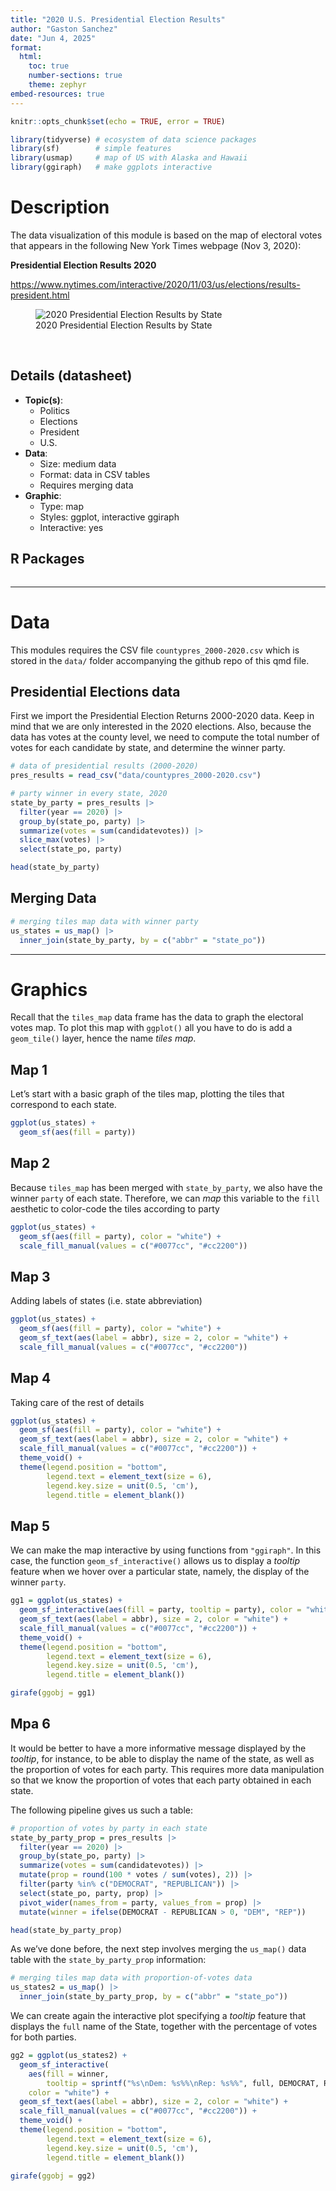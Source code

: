 ```yaml
---
title: "2020 U.S. Presidential Election Results"
author: "Gaston Sanchez"
date: "Jun 4, 2025"
format: 
  html:
    toc: true
    number-sections: true
    theme: zephyr
embed-resources: true
---
```


```r
knitr::opts_chunk$set(echo = TRUE, error = TRUE)
```


```r
library(tidyverse) # ecosystem of data science packages
library(sf)        # simple features
library(usmap)     # map of US with Alaska and Hawaii
library(ggiraph)   # make ggplots interactive
```


# Description

The data visualization of this module is based on the map of electoral votes 
that appears in the following New York Times webpage (Nov 3, 2020):

__Presidential Election Results 2020__

<https://www.nytimes.com/interactive/2020/11/03/us/elections/results-president.html>

![2020 Presidential Election Results by State](source/presidential-elections-map-states-2020.png)


\

## Details (datasheet)

- __Topic(s)__: 
  + Politics 
  + Elections
  + President
  + U.S.
- __Data__:
  + Size: medium data
  + Format: data in CSV tables
  + Requires merging data
- __Graphic__:
  + Type: map
  + Styles: ggplot, interactive ggiraph 
  + Interactive: yes


## R Packages

```r
```


-----


# Data

This modules requires the CSV file `countypres_2000-2020.csv` which is 
stored in the `data/` folder accompanying the github repo of this qmd file.


## Presidential Elections data

First we import the Presidential Election Returns 2000-2020 data.
Keep in mind that we are only interested in the 2020 elections. Also, because
the data has votes at the county level, we need to compute the total number of
votes for each candidate by state, and determine the winner party.

```r
# data of presidential results (2000-2020)
pres_results = read_csv("data/countypres_2000-2020.csv")

# party winner in every state, 2020
state_by_party = pres_results |> 
  filter(year == 2020) |> 
  group_by(state_po, party) |>
  summarize(votes = sum(candidatevotes)) |> 
  slice_max(votes) |> 
  select(state_po, party)

head(state_by_party)
```


## Merging Data

```r
# merging tiles map data with winner party
us_states = us_map() |> 
  inner_join(state_by_party, by = c("abbr" = "state_po"))
```


-----


# Graphics

Recall that the `tiles_map` data frame has the data to graph the electoral 
votes map. To plot this map with `ggplot()` all you have to do is add a 
`geom_tile()` layer, hence the name _tiles map_.


## Map 1

Let's start with a basic graph of the tiles map, plotting the tiles that 
correspond to each state.

```r
ggplot(us_states) +
  geom_sf(aes(fill = party))
```


## Map 2

Because `tiles_map` has been merged with `state_by_party`, we also have the
winner `party` of each state. Therefore, we can _map_ this variable to the
`fill` aesthetic to color-code the tiles according to party

```r
ggplot(us_states) +
  geom_sf(aes(fill = party), color = "white") +
  scale_fill_manual(values = c("#0077cc", "#cc2200"))
```


## Map 3

Adding labels of states (i.e. state abbreviation)

```r
ggplot(us_states) +
  geom_sf(aes(fill = party), color = "white") +
  geom_sf_text(aes(label = abbr), size = 2, color = "white") +
  scale_fill_manual(values = c("#0077cc", "#cc2200"))
```



## Map 4

Taking care of the rest of details

```r
ggplot(us_states) +
  geom_sf(aes(fill = party), color = "white") +
  geom_sf_text(aes(label = abbr), size = 2, color = "white") +
  scale_fill_manual(values = c("#0077cc", "#cc2200")) +
  theme_void() +
  theme(legend.position = "bottom",
        legend.text = element_text(size = 6),
        legend.key.size = unit(0.5, 'cm'),
        legend.title = element_blank())
```


## Map 5

We can make the map interactive by using functions from `"ggiraph"`. In this
case, the function `geom_sf_interactive()` allows us to display a _tooltip_
feature when we hover over a particular state, namely, the display of the 
winner `party`.

```r
gg1 = ggplot(us_states) +
  geom_sf_interactive(aes(fill = party, tooltip = party), color = "white") +
  geom_sf_text(aes(label = abbr), size = 2, color = "white") +
  scale_fill_manual(values = c("#0077cc", "#cc2200")) +
  theme_void() +
  theme(legend.position = "bottom",
        legend.text = element_text(size = 6),
        legend.key.size = unit(0.5, 'cm'),
        legend.title = element_blank())

girafe(ggobj = gg1)
```


## Mpa 6

It would be better to have a more informative message displayed by the _tooltip_,
for instance, to be able to display the name of the state, as well as the 
proportion of votes for each party. This requires more data manipulation so
that we know the proportion of votes that each party obtained in each state.

The following pipeline gives us such a table:

```r
# proportion of votes by party in each state
state_by_party_prop = pres_results |> 
  filter(year == 2020) |> 
  group_by(state_po, party) |>
  summarize(votes = sum(candidatevotes)) |> 
  mutate(prop = round(100 * votes / sum(votes), 2)) |> 
  filter(party %in% c("DEMOCRAT", "REPUBLICAN")) |> 
  select(state_po, party, prop) |> 
  pivot_wider(names_from = party, values_from = prop) |> 
  mutate(winner = ifelse(DEMOCRAT - REPUBLICAN > 0, "DEM", "REP"))

head(state_by_party_prop)
```


As we've done before, the next step involves merging the `us_map()` data
table with the `state_by_party_prop` information:

```r
# merging tiles map data with proportion-of-votes data
us_states2 = us_map() |> 
  inner_join(state_by_party_prop, by = c("abbr" = "state_po"))
```


We can create again the interactive plot specifying a _tooltip_ feature that
displays the `full` name of the State, together with the percentage of votes
for both parties.

```r
gg2 = ggplot(us_states2) +
  geom_sf_interactive(
    aes(fill = winner, 
        tooltip = sprintf("%s\nDem: %s%%\nRep: %s%%", full, DEMOCRAT, REPUBLICAN)), 
    color = "white") +
  geom_sf_text(aes(label = abbr), size = 2, color = "white") +
  scale_fill_manual(values = c("#0077cc", "#cc2200")) +
  theme_void() +
  theme(legend.position = "bottom",
        legend.text = element_text(size = 6),
        legend.key.size = unit(0.5, 'cm'),
        legend.title = element_blank())

girafe(ggobj = gg2)
```

